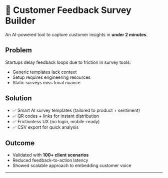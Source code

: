 # 🔄 Customer Feedback Survey Builder

An AI-powered tool to capture customer insights in **under 2 minutes**.

## Problem
Startups delay feedback loops due to friction in survey tools:
- Generic templates lack context  
- Setup requires engineering resources  
- Static surveys miss tonal nuance  

## Solution
- ✅ Smart AI survey templates (tailored to product + sentiment)  
- ✅ QR codes + links for instant distribution  
- ✅ Frictionless UX (no login, mobile-ready)  
- ✅ CSV export for quick analysis  

## Outcome
- Validated with **100+ client scenarios**  
- Reduced feedback-to-action latency  
- Showed scalable approach to embedding customer voice  

---
